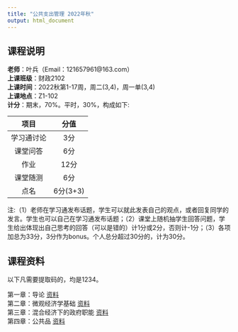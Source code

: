 ```yaml
---
title: "公共支出管理 2022年秋"
output: html_document
---
```


## 课程说明

**老师**：叶兵（Email：121657961@163.com）<br>
**上课班级**：财政2102<br>
**上课时间**：2022秋第1-17周，周二(3,4)，周一单(3,4)<br>
**上课地点**：Z1-102<br>
**计分**：期末，70%。平时，30%，构成如下:

| 项目 | 分值 |
| :---: | :---: |
| 学习通讨论 | 3分 |
| 课堂问答 | 6分 |
| 作业 | 12分 |
| 课堂随测 | 6分 |
| 点名 | 6分(3+3) |

注:（1）老师在学习通发布话题，学生可以就此发表自己的观点，或者回复同学的发言。学生也可以自己在学习通发布话题；（2）课堂上随机抽学生回答问题，学生给出体现出自己思考的回答（可以是错的）计1分或2分，否则计-1分；（3）各项加总为33分，3分作为bonus。个人总分超过30分的，计为30分。
  
## 课程资料  

以下凡需要提取码的，均是1234。

第一章：导论 [资料](https://pan.baidu.com/s/1tTqgf-t3HVjp-j69iV0cUw)<br>
第二章：微观经济学基础 [资料](https://pan.baidu.com/s/11xIvu9XsGVzrmDUhgozPvw)<br>
第三章：混合经济下的政府职能 [资料](https://pan.baidu.com/s/1zX4SGHKtl899WQWzaboVKg)<br>
第四章：公共品 [资料](https://pan.baidu.com/s/15K6rhOHhgxGLqMVrGqhl5A)
